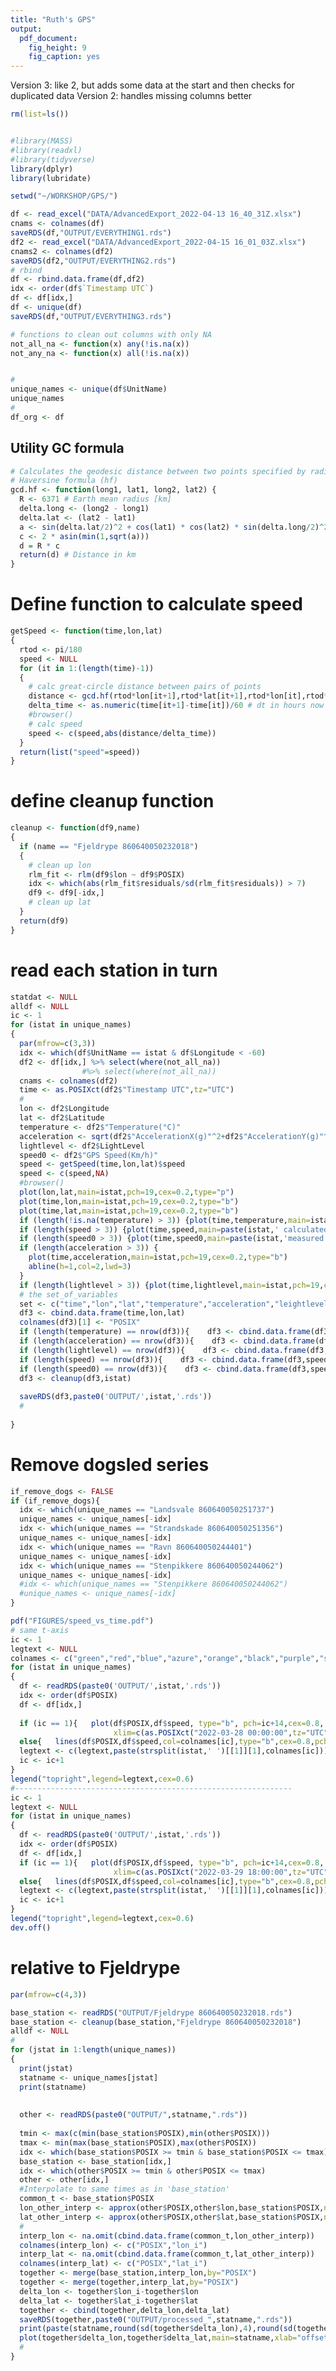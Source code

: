 ```yaml
---
title: "Ruth's GPS"
output: 
  pdf_document: 
    fig_height: 9
    fig_caption: yes
---
```


Version 3: like 2, but adds some data at the start and then checks for duplicated data
Version 2: handles missing columns better

```r
rm(list=ls())


#library(MASS)
#library(readxl)
#library(tidyverse)
library(dplyr)
library(lubridate)

setwd("~/WORKSHOP/GPS/")

df <- read_excel("DATA/AdvancedExport_2022-04-13 16_40_31Z.xlsx")
cnams <- colnames(df)
saveRDS(df,"OUTPUT/EVERYTHING1.rds")
df2 <- read_excel("DATA/AdvancedExport_2022-04-15 16_01_03Z.xlsx")
cnams2 <- colnames(df2)
saveRDS(df2,"OUTPUT/EVERYTHING2.rds")
# rbind
df <- rbind.data.frame(df,df2)
idx <- order(df$`Timestamp UTC`)
df <- df[idx,]
df <- unique(df)
saveRDS(df,"OUTPUT/EVERYTHING3.rds")

# functions to clean out columns with only NA
not_all_na <- function(x) any(!is.na(x))
not_any_na <- function(x) all(!is.na(x))


#
unique_names <- unique(df$UnitName)
unique_names
#
df_org <- df
```

## Utility GC formula
```r

# Calculates the geodesic distance between two points specified by radian latitude/longitude using the
# Haversine formula (hf)
gcd.hf <- function(long1, lat1, long2, lat2) {
  R <- 6371 # Earth mean radius [km]
  delta.long <- (long2 - long1)
  delta.lat <- (lat2 - lat1)
  a <- sin(delta.lat/2)^2 + cos(lat1) * cos(lat2) * sin(delta.long/2)^2
  c <- 2 * asin(min(1,sqrt(a)))
  d = R * c
  return(d) # Distance in km
}

```
# Define function to calculate speed
```r
getSpeed <- function(time,lon,lat)
{
  rtod <- pi/180
  speed <- NULL
  for (it in 1:(length(time)-1))
  {
    # calc great-circle distance between pairs of points
    distance <- gcd.hf(rtod*lon[it+1],rtod*lat[it+1],rtod*lon[it],rtod*lat[it])
    delta_time <- as.numeric(time[it+1]-time[it])/60 # dt in hours now
    #browser()
    # calc speed
    speed <- c(speed,abs(distance/delta_time))
  }
  return(list("speed"=speed))
}
```

# define cleanup function
```r
cleanup <- function(df9,name)
{
  if (name == "Fjeldrype 860640050232018")
  {
    # clean up lon
    rlm_fit <- rlm(df9$lon ~ df9$POSIX)
    idx <- which(abs(rlm_fit$residuals/sd(rlm_fit$residuals)) > 7)
    df9 <- df9[-idx,]
    # clean up lat
  }
  return(df9)
}
```



# read each station in turn
```r
statdat <- NULL
alldf <- NULL
ic <- 1
for (istat in unique_names)
{
  par(mfrow=c(3,3))
  idx <- which(df$UnitName == istat & df$Longitude < -60)
  df2 <- df[idx,] %>% select(where(not_all_na)) 
                #%>% select(where(not_all_na))
  cnams <- colnames(df2)
  time <- as.POSIXct(df2$"Timestamp UTC",tz="UTC")
  #
  lon <- df2$Longitude
  lat <- df2$Latitude
  temperature <- df2$"Temperature(°C)"
  acceleration <- sqrt(df2$"AccelerationX(g)"^2+df2$"AccelerationY(g)"^2+df2$"AccelerationZ(g)"^2)
  lightlevel <- df2$LightLevel
  speed0 <- df2$"GPS Speed(Km/h)"
  speed <- getSpeed(time,lon,lat)$speed
  speed <- c(speed,NA)
  #browser()
  plot(lon,lat,main=istat,pch=19,cex=0.2,type="p")
  plot(time,lon,main=istat,pch=19,cex=0.2,type="b")
  plot(time,lat,main=istat,pch=19,cex=0.2,type="b")
  if (length(!is.na(temperature) > 3)) {plot(time,temperature,main=istat,pch=19,cex=0.2,type="b")}
  if (length(speed > 3)) {plot(time,speed,main=paste(istat,' calculated speed'),pch=19,cex=0.2,type="b",ylim=c(0.01,20),log="y")}
  if (length(speed0 > 3)) {plot(time,speed0,main=paste(istat,'measured speed'),pch=19,cex=0.2,type="b",ylim=c(0.01,20),log="y")}
  if (length(acceleration > 3)) {
    plot(time,acceleration,main=istat,pch=19,cex=0.2,type="b")
    abline(h=1,col=2,lwd=3)
  }
  if (length(lightlevel > 3)) {plot(time,lightlevel,main=istat,pch=19,cex=0.2,type="b")}
  # the set_of_variables 
  set <- c("time","lon","lat","temperature","acceleration","leightlevel","speed","speed0")
  df3 <- cbind.data.frame(time,lon,lat)
  colnames(df3)[1] <- "POSIX"
  if (length(temperature) == nrow(df3)){    df3 <- cbind.data.frame(df3,temperature)  }
  if (length(acceleration) == nrow(df3)){    df3 <- cbind.data.frame(df3,acceleration)  }
  if (length(lightlevel) == nrow(df3)){    df3 <- cbind.data.frame(df3,lightlevel)  }
  if (length(speed) == nrow(df3)){    df3 <- cbind.data.frame(df3,speed)  }
  if (length(speed0) == nrow(df3)){    df3 <- cbind.data.frame(df3,speed0)  }
  df3 <- cleanup(df3,istat)
  
  saveRDS(df3,paste0('OUTPUT/',istat,'.rds'))
  #
  
}

```


# Remove dogsled series
```r
if_remove_dogs <- FALSE
if (if_remove_dogs){
  idx <- which(unique_names == "Landsvale 860640050251737")
  unique_names <- unique_names[-idx]
  idx <- which(unique_names == "Strandskade 860640050251356")
  unique_names <- unique_names[-idx]
  idx <- which(unique_names == "Ravn 860640050244401")
  unique_names <- unique_names[-idx]
  idx <- which(unique_names == "Stenpikkere 860640050244062")
  unique_names <- unique_names[-idx]
  #idx <- which(unique_names == "Stenpikkere 860640050244062")
  #unique_names <- unique_names[-idx]
}
```



 



```r
pdf("FIGURES/speed_vs_time.pdf")
# same t-axis
ic <- 1
legtext <- NULL
colnames <- c("green","red","blue","azure","orange","black","purple","salmon","grey","hotpink","yellow","plum")
for (istat in unique_names)
{
  df <- readRDS(paste0('OUTPUT/',istat,'.rds'))
  idx <- order(df$POSIX)
  df <- df[idx,]
  
  if (ic == 1){   plot(df$POSIX,df$speed, type="b", pch=ic+14,cex=0.8, xlab="Date/Time", ylab="speed [km/hr]", col=colnames[ic], ylim=c(0,6), main="Starting March 28th 2022 at 00 UTC", 
                       xlim=c(as.POSIXct("2022-03-28 00:00:00",tz="UTC"), as.POSIXct("2022-03-31 23:59:59",tz="UTC")))     } 
  else{   lines(df$POSIX,df$speed,col=colnames[ic],type="b",cex=0.8,pch=ic+14)  }
  legtext <- c(legtext,paste(strsplit(istat,' ')[[1]][1],colnames[ic]))
  ic <- ic+1
}
legend("topright",legend=legtext,cex=0.6)
#--------------------------------------------------------------
ic <- 1
legtext <- NULL
for (istat in unique_names)
{
  df <- readRDS(paste0('OUTPUT/',istat,'.rds'))
  idx <- order(df$POSIX)
  df <- df[idx,]
  if (ic == 1){   plot(df$POSIX,df$speed, type="b", pch=ic+14,cex=0.8, xlab="Date/Time", ylab="speed [km/hr]", col=colnames[ic], ylim=c(0,6), main="48 hours Starting March 29th 2022 at 18 UTC", 
                       xlim=c(as.POSIXct("2022-03-29 18:00:00",tz="UTC"), as.POSIXct("2022-03-31 18:00:00",tz="UTC")))     } 
  else{   lines(df$POSIX,df$speed,col=colnames[ic],type="b",cex=0.8,pch=ic+14)  }
  legtext <- c(legtext,paste(strsplit(istat,' ')[[1]][1],colnames[ic]))
  ic <- ic+1
}
legend("topright",legend=legtext,cex=0.6)
dev.off()
```


# relative to Fjeldrype
```r
par(mfrow=c(4,3))

base_station <- readRDS("OUTPUT/Fjeldrype 860640050232018.rds")
base_station <- cleanup(base_station,"Fjeldrype 860640050232018")
alldf <- NULL
#
for (jstat in 1:length(unique_names))
{
  print(jstat)
  statname <- unique_names[jstat]
  print(statname)
  
  
  other <- readRDS(paste0("OUTPUT/",statname,".rds"))
  
  tmin <- max(c(min(base_station$POSIX),min(other$POSIX)))
  tmax <- min(max(base_station$POSIX),max(other$POSIX))
  idx <- which(base_station$POSIX >= tmin & base_station$POSIX <= tmax)
  base_station <- base_station[idx,]
  idx <- which(other$POSIX >= tmin & other$POSIX <= tmax)
  other <- other[idx,]
  #Interpolate to same times as in 'base_station'
  common_t <- base_station$POSIX
  lon_other_interp <- approx(other$POSIX,other$lon,base_station$POSIX,na.rm=TRUE)$y
  lat_other_interp <- approx(other$POSIX,other$lat,base_station$POSIX,na.rm=TRUE)$y
  #
  interp_lon <- na.omit(cbind.data.frame(common_t,lon_other_interp))
  colnames(interp_lon) <- c("POSIX","lon_i")
  interp_lat <- na.omit(cbind.data.frame(common_t,lat_other_interp))
  colnames(interp_lat) <- c("POSIX","lat_i")
  together <- merge(base_station,interp_lon,by="POSIX")
  together <- merge(together,interp_lat,by="POSIX")
  delta_lon <- together$lon_i-together$lon
  delta_lat <- together$lat_i-together$lat
  together <- cbind(together,delta_lon,delta_lat)
  saveRDS(together,paste0("OUTPUT/processed_",statname,".rds"))
  print(paste(statname,round(sd(together$delta_lon),4),round(sd(together$delta_lat),4)))
  plot(together$delta_lon,together$delta_lat,main=statname,xlab="offset lon",ylab="offset lat",pch=19,cex=0.2,type="b")
  #
}
```



